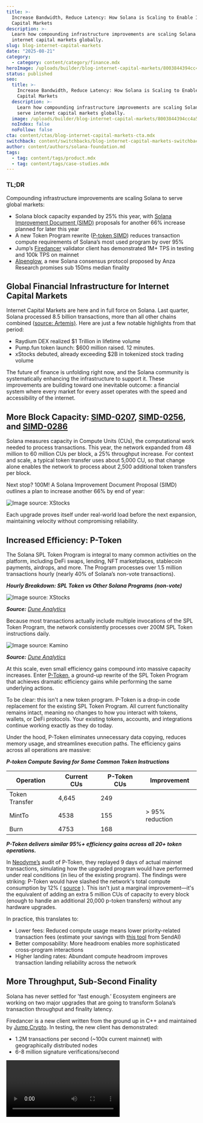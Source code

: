 ```yaml
---
title: >-
  Increase Bandwidth, Reduce Latency: How Solana is Scaling to Enable Internet
  Capital Markets
description: >-
  Learn how compounding infrastructure improvements are scaling Solana to serve
  internet capital markets globally.
slug: blog-internet-capital-markets
date: "2025-08-21"
category:
  - category: content/category/finance.mdx
heroImage: /uploads/builder/blog-internet-capital-markets/8003844394cc4a50831868eb49830ec2.jpg
status: published
seo:
  title: >-
    Increase Bandwidth, Reduce Latency: How Solana is Scaling to Enable Internet
    Capital Markets
  description: >-
    Learn how compounding infrastructure improvements are scaling Solana to
    serve internet capital markets globally.
  image: /uploads/builder/blog-internet-capital-markets/8003844394cc4a50831868eb49830ec2.jpg
  noIndex: false
  noFollow: false
cta: content/ctas/blog-internet-capital-markets-cta.mdx
switchback: content/switchbacks/blog-internet-capital-markets-switchback.mdx
author: content/authors/solana-foundation.md
tags:
  - tag: content/tags/product.mdx
  - tag: content/tags/case-studies.mdx
---
```


### **TL;DR**

Compounding infrastructure improvements are scaling Solana to serve global markets:

- Solana block capacity expanded by 25% this year, with [Solana Improvement Document (SIMD)](https://github.com/solana-foundation/solana-improvement-documents/pull/286) proposals for another 66% increase planned for later this year
- A new Token Program rewrite ([P-token SIMD](https://github.com/solana-foundation/solana-improvement-documents/pull/266)) reduces transaction compute requirements of Solana’s most used program by over 95%
- Jump’s [Firedancer](https://jumpcrypto.com/firedancer/) validator client has demonstrated 1M+ TPS in testing and 100k TPS on mainnet
- [Alpenglow](http://www.anza.xyz/blog/alpenglow-a-new-consensus-for-solana), a new Solana consensus protocol proposed by Anza Research promises sub 150ms median finality

## Global Financial Infrastructure for Internet Capital Markets

Internet Capital Markets are here and in full force on Solana. Last quarter, Solana processed 8.5 billion transactions, more than all other chains combined ([source: Artemis)](https://app.artemisanalytics.com/asset/solana?from=assets&tab=metrics&category=KEY_METRICS&metric=CHAIN_TXNS). Here are just a few notable highlights from that period:

- Raydium DEX realized $1 Trillion in lifetime volume
- Pump.fun token launch: $600 million raised. 12 minutes.
- xStocks debuted, already exceeding $2B in tokenized stock trading volume

The future of finance is unfolding right now, and the Solana community is systematically enhancing the infrastructure to support it. These improvements are building toward one inevitable outcome: a financial system where every market for every asset operates with the speed and accessibility of the internet.

<tweet id="1948408290112889240" />

## **More Block Capacity:** [SIMD-0207](https://github.com/solana-foundation/solana-improvement-documents/pull/207)**,** [SIMD-0256](https://github.com/solana-foundation/solana-improvement-documents/pull/256)**, and** [SIMD-0286](https://github.com/solana-foundation/solana-improvement-documents/pull/286)

Solana measures capacity in Compute Units (CUs), the computational work needed to process transactions. This year, the network expanded from 48 million to 60 million CUs per block, a 25% throughput increase. For context and scale, a typical token transfer uses about 5,000 CU, so that change alone enables the network to process about 2,500 additional token transfers per block.

Next stop? 100M! A Solana Improvement Document Proposal (SIMD) outlines a plan to increase another 66% by end of year:

![Image source: XStocks](/uploads/builder/blog-internet-capital-markets/image-1.jpg)

Each upgrade proves itself under real-world load before the next expansion, maintaining velocity without compromising reliability.

## **Increased Efficiency: P-Token**

The Solana SPL Token Program is integral to many common activities on the platform, including DeFi swaps, lending, NFT marketplaces, stablecoin payments, airdrops, and more. The Program processes over 1.5 million transactions hourly (nearly 40% of Solana’s non-vote transactions).

**_Hourly Breakdown: SPL Token vs Other Solana Programs (non-vote)_**

![Image source: XStocks](/uploads/builder/blog-internet-capital-markets/image-2.jpg)

**_Source:_** [_Dune Analytics_](https://dune.com/queries/5638809/9163673)

Because most transactions actually include multiple invocations of the SPL Token Program, the network consistently processes over 200M SPL Token instructions daily.

![Image source: Kamino](/uploads/builder/blog-internet-capital-markets/image-3.jpg)

**_Source:_** [_Dune Analytics_](https://dune.com/queries/5658783/9192812)

At this scale, even small efficiency gains compound into massive capacity increases. Enter [P-Token](https://github.com/solana-program/token/tree/main/p-token), a ground-up rewrite of the SPL Token Program that achieves dramatic efficiency gains while performing the same underlying actions.

To be clear: this isn't a new token program. P-Token is a drop-in code replacement for the existing SPL Token Program. All current functionality remains intact, meaning no changes to how you interact with tokens, wallets, or DeFi protocols. Your existing tokens, accounts, and integrations continue working exactly as they do today.

Under the hood, P-Token eliminates unnecessary data copying, reduces memory usage, and streamlines execution paths. The efficiency gains across all operations are massive:

**_P-token Compute Saving for Some Common Token Instructions_**

| Operation      | Current CUs | P-Token CUs | Improvement      |
| -------------- | ----------- | ----------- | ---------------- |
| Token Transfer | 4,645       | 249         |                  |
| MintTo         | 4538        | 155         | \> 95% reduction |
| Burn           | 4753        | 168         |                  |

**_P-Token delivers similar 95%+ efficiency gains across all 20+ token operations._**

In [Neodyme’s](https://neodyme.io/en/) audit of P-Token, they replayed 9 days of actual mainnet transactions, simulating how the upgraded program would have performed under real conditions (in lieu of the existing program). The findings were striking: P-Token would have slashed the network's total compute consumption by 12% ( [source](https://x.com/Neodyme/status/1958234163376717904) ). This isn't just a marginal improvement—it's the equivalent of adding an extra 5 million CUs of capacity to every block (enough to handle an additional 20,000 p-token transfers) without any hardware upgrades.

In practice, this translates to:

- Lower fees: Reduced compute usage means lower priority-related transaction fees (estimate your savings with [this tool](https://ptoken.sendai.fun/) from SendAI)
- Better composability: More headroom enables more sophisticated cross-program interactions
- Higher landing rates: Abundant compute headroom improves transaction landing reliability across the network

## **More Throughput, Sub-Second Finality**

Solana has never settled for 'fast enough.’ Ecosystem engineers are working on two major upgrades that are going to transform Solana’s transaction throughput and finality latency.

Firedancer is a new client written from the ground up in C++ and maintained by [Jump Crypto](https://jumpcrypto.com/). In testing, the new client has demonstrated:

- 1.2M transactions per second (~100x current mainnet) with geographically distributed nodes
- 6-8 million signature verifications/second

<video url="https://youtu.be/AkqCgmgFxEM " />

The transition is happening gradually through "Frankendancer," a hybrid deployment of Firedancer and Agave clients. It already represents about 28% of testnet stake and 10% of mainnet stake with stable operation since mid-2024. A Frakendancer validator recently [demonstrated](https://x.com/cavemanloverboy/status/1957091396953034966) a burst of 100,000 TPS on Solana’s mainnet.

Alpenglow is the biggest change to Solana's core protocol since launch. It is a complete replacement of Solana's consensus system (the mechanism that allows thousands of validators worldwide to agree on transaction order). The upgrade aims to reduce transaction finality from 12.8 seconds to under 150ms. At these speeds, Solana could realize Web2-level responsiveness with L1 finality, unlocking new use cases that require both speed and cryptographic certainty.

Alpenglow is actively being considered by the Community. Check out [SIMD 0326](https://github.com/solana-foundation/solana-improvement-documents/pull/326) to vote on its future and join the discussion [here](https://forum.solana.com/t/simd-0326-proposal-for-the-new-alpenglow-consensus-protocol/4236/50).

Combined with Firedancer's throughput gains, the practical implications are transformative:

- For traders: Sub-second execution with cryptographic finality for price-sensitive strategies
- For applications: Responsive interfaces that feel native, not blockchain-constrained
- For users: Instant feedback with mathematical certainty, not probabilistic confidence

## Internet-Speed Finance

The compounding effect of these initiatives and the many others in the Solana ecosystem is financial infrastructure that operates at internet speed.

![](/uploads/builder/blog-internet-capital-markets/image-4.jpg)

At this scale and speed, entirely new categories of financial applications become possible.

- Real-time global price discovery across every asset class simultaneously
- Composable financial products where complex multi-step transactions execute reliably at scale
- Micro-transaction economies that unlock entirely new product verticals
- Institutional-grade settlement that rivals traditional financial rails

These achievements aren't accidental. They are milestones in a [roadmap toward Internet Capital Markets](https://www.anza.xyz/blog/the-internet-capital-markets-roadmap), where every financial instrument operates with the speed and accessibility of the internet itself. The improvements highlighted here represent just a fraction of the engineering momentum across the ecosystem. Teams are advancing everything from network packet processing to market microstructure optimization, each improvement compounding to power infrastructure capable of serving global markets.

Every asset and every market on a single state machine, distributed around the world, synchronized at the speed of light. That's Solana.

### Resources and Further Reading

**Want to dive deeper? Explore these technical resources and get involved:**

- [P-Token Implementation](https://github.com/solana-program/token/tree/main/p-token)
- [Firedancer Documentation](https://jumpcrypto.com/firedancer/)
- [SIMD Proposals](https://github.com/solana-foundation/solana-improvement-documents)
- [Solana Developer Documentation](https://docs.solana.com)
- [Anza Blog: Why Solana Transaction Costs and Compute Units Matter for Developers](https://www.anza.xyz/blog/why-solana-transaction-costs-and-compute-units-matter-for-developers)
- [Anza Blog: Alpenglow: A New Consensus for Solana](https://www.anza.xyz/blog/alpenglow-a-new-consensus-for-solana)
- [The Internet Capital Markets Roadmap](https://www.anza.xyz/blog/the-internet-capital-markets-roadmap) - Anza's vision for Solana's evolution
- [Alpenglow Vote](https://x.com/SolanaStatus/status/1956090001810497591)
- [Ship or Die at Accelerate 2025: IBRL (Kevin Bowers - Firedancer, Brennan Watt - Anza)](https://www.youtube.com/watch?v=AkqCgmgFxEM)
- [Solana Compute Unit Dashboard](https://dune.com/solana_team/solana-compute-units)
- [Jito Labs Block Assembly Marketplace](https://bam.dev/blog/understanding-bam/) (BAM)
